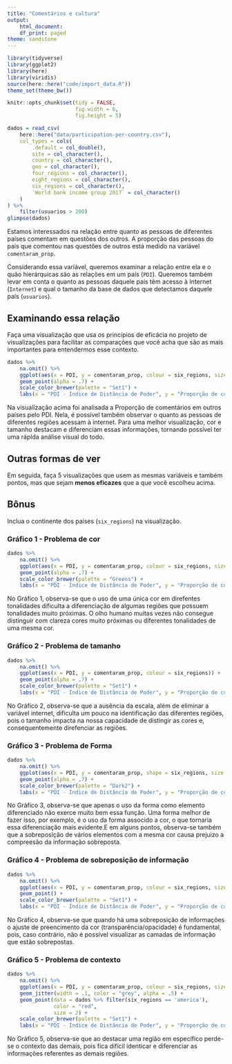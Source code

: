 ```yaml
---
title: "Comentários e cultura"
output:
    html_document:
    df_print: paged
theme: sandstone
---
```


```r
library(tidyverse)
library(ggplot2)
library(here)
library(viridis)
source(here::here("code/import_data.R"))
theme_set(theme_bw())

knitr::opts_chunk$set(tidy = FALSE,
                      fig.width = 6,
                      fig.height = 5)
```

```r
dados = read_csv(
    here::here("data/participation-per-country.csv"),
    col_types = cols(
        .default = col_double(),
        site = col_character(),
        country = col_character(),
        geo = col_character(),
        four_regions = col_character(),
        eight_regions = col_character(),
        six_regions = col_character(),
        `World bank income group 2017` = col_character()
    )
) %>% 
    filter(usuarios > 200)
glimpse(dados)
```

Estamos interessados na relação entre quanto as pessoas de diferentes países comentam em questões dos outros. A proporção das pessoas do país que comentou nas questões de outros está medido na variável `comentaram_prop`. 

Considerando essa variável, queremos examinar a relação entre ela e o quão hierárquicas são as relações em um país (`PDI`). Queremos também levar em conta o quanto as pessoas daquele país têm acesso à Internet (`Internet`) e qual o tamanho da base de dados que detectamos daquele país (`usuarios`). 
 

## Examinando essa relação

Faça uma visualização que usa os princípios de eficácia no projeto de visualizações para facilitar as comparações que você acha que são as mais importantes para entendermos esse contexto. 

```r
dados %>% 
    na.omit() %>% 
    ggplot(aes(x = PDI, y = comentaram_prop, colour = six_regions, size = Internet)) +
    geom_point(alpha = .7) +
    scale_color_brewer(palette = "Set1") +
    labs(x = "PDI - Índice de Distância de Poder", y = "Proporção de comentarios em outros países")
```
 
  
Na visualização acima foi analisada a Proporção de comentários em outros países pelo PDI. Nela, é possível também observar o quanto as pessoas de diferentes regiões acessam à internet. Para uma melhor visualização, cor e tamanho destacam e diferenciam essas informações, tornando possível ter uma rápida análise visual do todo.

## Outras formas de ver

Em seguida, faça 5 visualizações que usem as mesmas variáveis e também pontos, mas que sejam **menos eficazes** que a que você escolheu acima. 

## Bônus

Inclua o continente dos países (`six_regions`) na visualização.

### Gráfico 1 - Problema de cor
```r
dados %>% 
    na.omit() %>% 
    ggplot(aes(x = PDI, y = comentaram_prop, colour = six_regions, size = Internet)) +
    geom_point(alpha = .7) +
    scale_color_brewer(palette = "Greens") +
    labs(x = "PDI - Índice de Distância de Poder", y = "Proporção de comentarios em outros países")
```
    
No Gráfico 1, observa-se que o uso de uma única cor em direfentes tonalidades dificulta a diferenciação de algumas regiões que possuem tonalidades muito próximas. O olho humano muitas vezes não consegue distinguir com clareza cores muito próximas ou diferentes tonalidades de uma mesma cor.
 

### Gráfico 2 - Problema de tamanho
```r
dados %>% 
    na.omit() %>% 
    ggplot(aes(x = PDI, y = comentaram_prop, colour = six_regions)) +
    geom_point(alpha = .7) +
    scale_color_brewer(palette = "Set1") +
    labs(x = "PDI - Índice de Distância de Poder", y = "Proporção de comentarios em outros países")
```
  
No Gráfico 2, observa-se que a ausência da escala, além de eliminar a variável internet, dificulta um pouco na identificação das diferentes regiões, pois o tamanho impacta na nossa capacidade de distingir as cores e, consequentemente direfenciar as regiões. 


### Gráfico 3 - Problema de Forma
```r
dados %>% 
    na.omit() %>% 
    ggplot(aes(x = PDI, y = comentaram_prop, shape = six_regions, size = Internet)) +
    geom_point(alpha = .7) +
    scale_color_brewer(palette = "Dark2") +
    labs(x = "PDI - Índice de Distância de Poder", y = "Proporção de comentarios em outros países")
```

No Gráfico 3, observa-se que apenas o uso da forma como elemento diferenciado não exerce muito bem essa função. Uma forma melhor de fazer isso, por exemplo, é o uso da forma assocido a cor, o que tornaria essa diferenciação mais evidente.E em alguns pontos, observa-se também que a sobreposição de vários elementos com a mesma cor causa prejuizo a compreesão da informação sobreposta.
 
 
### Gráfico 4 - Problema de sobreposição de informação 
```r
dados %>% 
    na.omit() %>% 
    ggplot(aes(x = PDI, y = comentaram_prop, colour = six_regions, size = Internet)) +
    geom_point() +
    scale_color_brewer(palette = "Set1") +
    labs(x = "PDI - Índice de Distância de Poder", y = "Proporção de comentarios em outros países")
```
 
No Gráfico 4, observa-se que quando há uma sobreposição de informações o ajuste de preencimento da cor (transparência/opacidade) é fundamental, pois, caso contrário, não é possível visualizar as camadas de informação que estão sobrepostas. 



### Gráfico 5 - Problema de contexto

```r
dados %>% 
    na.omit() %>% 
    ggplot(aes(x = PDI, y = comentaram_prop, colour = six_regions, size = Internet)) +
    geom_jitter(width = .1, color = "grey", alpha = .5) +
    geom_point(data = dados %>% filter(six_regions == 'america'), 
               color = "red", 
               size = 2) +
    scale_color_brewer(palette = "Set1") +
    labs(x = "PDI - Índice de Distância de Poder", y = "Proporção de comentarios em outros países")
```
 
No Gráfico 5, observa-se que ao destacar uma região em específico perde-se o contexto das demais, pois fica difícil identicar e diferenciar as informações referentes as demais regiões.
  


 
  
